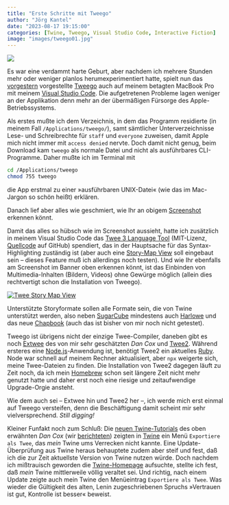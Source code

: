 ```yaml
---
title: "Erste Schritte mit Tweego"
author: "Jörg Kantel"
date: "2023-08-17 19:15:00"
categories: [Twine, Tweego, Visual Studio Code, Interactive Fiction]
image: "images/tweego01.jpg"
---
```


[![](images/tweego01-b.jpg)](https://www.flickr.com/photos/schockwellenreiter/53123434818/)

Es war eine verdammt harte Geburt, aber nachdem ich mehrere Stunden mehr oder weniger planlos herumexperimentiert hatte, spielt nun das [vorgestern](https://kantel.github.io/posts/2023081502_tweego/) vorgestellte [Tweego](http://cognitiones.kantel-chaos-team.de/multimedia/spieleprogrammierung/tweego.html) auch auf meinem betagten MacBook Pro mit meinem [Visual Studio Code](http://cognitiones.kantel-chaos-team.de/produktivitaet/visualstudiocode.html). Die aufgetretenen Probleme lagen weniger an der Applikation denn mehr an der übermäßigen Fürsorge des Apple-Betriebssystems.

Als erstes mußte ich dem Verzeichnis, in dem das Programm residierte (in meinem Fall `/Applications/tweego/`), samt sämtlicher Unterverzeichnisse Lese- und Schreibrechte für `staff` und `everyone` zuweisen, damit Apple mich nicht immer mit `access denied` nervte. Doch damit nicht genug, beim Download kam `tweego` als normale Datei und nicht als ausführbares CLI-Programme. Daher mußte ich im Terminal mit

~~~bash
cd /Applications/tweego
chmod 755 tweego
~~~

die App erstmal zu einer »ausführbaren UNIX-Datei« (wie das im Mac-Jargon so schön heißt) erklären.

Danach lief aber alles wie geschmiert, wie Ihr an obigem [Screenshot](https://www.flickr.com/photos/schockwellenreiter/53123434818/) erkennen könnt.

Damit das alles so hübsch wie im Screenshot aussieht, hatte ich zusätzlich in meinem Visual Studio Code das [Twee 3 Language Tool](Twee 3 Language Tools) (MIT-Lizenz, [Quellcode](https://github.com/cyrusfirheir/twee3-language-tools) auf GitHub) spendiert, das in der Hauptsache für das Syntax-Highlighting zuständig ist (aber auch eine [Story-Map View](https://raw.githubusercontent.com/cyrusfirheir/twee3-language-tools/9ed8ca924e872a130c7a0466f26cb8c8321d555f/docs/images/twee-storymap.png) soll eingebaut sein -- dieses Feature muß ich allerdings noch testen). Und wie Ihr ebenfalls am Screenshot im Banner oben erkennen könnt, ist das Einbinden von Multimedia-Inhalten (Bildern, Videos) ohne Gewürge möglich (allein dies rechtvertigt schon die Installation von Tweego).

[![Twee Story Map View](images/twee-storymap.png)](https://raw.githubusercontent.com/cyrusfirheir/twee3-language-tools/9ed8ca924e872a130c7a0466f26cb8c8321d555f/docs/images/twee-storymap.png)

Unterstützte Storyformate sollen alle Formate sein, die von Twine unterstützt werden, also neben [SugarCube](https://www.motoslave.net/sugarcube/2/docs/) mindestens auch [Harlowe](https://twine2.neocities.org/) und das neue [Chapbook](https://klembot.github.io/chapbook/guide/) (auch das ist bisher von mir noch nicht getestet).

Tweego ist übrigens nicht der einzige Twee-Compiler, daneben gibt es noch [Extwee](https://github.com/videlais/extwee) des von mir sehr geschätzten *Dan Cox* und [Twee2](https://dan-q.github.io/twee2/index.html). Während ersteres eine [Node.js](http://cognitiones.kantel-chaos-team.de/webworking/frameworks/nodejs.html)-Anwendung ist, benötigt Twee2 ein aktuelles [Ruby](http://cognitiones.kantel-chaos-team.de/programmierung/ruby/ruby.html). Node war schnell auf meinem Rechner aktualisiert, aber `npx` weigerte sich, meine Twee-Dateien zu finden. Die Installation von Twee2 dagegen läuft zu Zeit noch, da ich mein [Homebrew](http://cognitiones.kantel-chaos-team.de/programmierung/homebrew.html) schon seit längere Zeit nicht mehr genutzt hatte und daher erst noch eine riesige und zeitaufwendige Upgrade-Orgie ansteht.

Wie dem auch sei -- Extwee hin und Twee2 her --, ich werde mich erst einmal auf Tweego versteifen, denn die Beschäftigung damit scheint mir sehr vielversprechend. *Still digging!*

Kleiner Funfakt noch zum Schluß: Die [neuen Twine-Tutorials](https://www.youtube.com/playlist?list=PLlXuD3kyVEr6DmZy52pG7zYWbr6t93JC7) des oben erwähnten *Dan Cox* (wir [berichteten](https://kantel.github.io/posts/2023071502_if_mit_twine_2_6/)) zeigten in [Twine](http://cognitiones.kantel-chaos-team.de/multimedia/spieleprogrammierung/twine2.html) ein Menü `Exportiere als Twee`, das *mein* Twine ums Verrecken nicht kannte. Eine Update-Überprüfung aus Twine heraus behauptete zudem aber steif und fest, daß ich die zur Zeit aktuellste Version von Twine nutzen würde. Doch nachdem ich mißtrauisch geworden die [Twine-Homepage](http://twinery.org/) aufsuchte, stellte ich fest, daß *mein* Twine mittlerweile völlig veraltet sei. Und richtig, nach einem Update zeigte auch mein Twine den Menüeintrag `Exportiere als Twee`. Was wieder die Gültigkeit des alten, Lenin zugeschriebenen Spruchs »Vertrauen ist gut, Kontrolle ist besser« beweist.